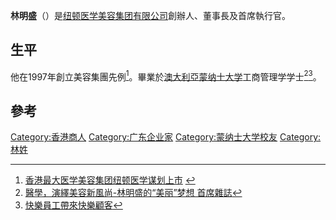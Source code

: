 {{expand|time=2015-01-17T04:00:30+00:00}}
{{notability unreferenced|time=2011-07-18T11:54:17+00:00}}
{{noteTA
|G1=地名
|1=zh:蒙納士大學;zh-cn:蒙纳士大学;zh-hans:莫纳什大学;zh-hk:蒙納殊大學;zh-tw:蒙納許大學;
}}
'''林明盛'''（{{lang|en|Meng Teng Lim}}）是[[纽顿医学美容集团有限公司|纽顿医学美容集团有限公司]]創辦人、董事長及首席執行官。

==生平==
他在1997年創立美容集團先例<ref>[http://news.ebioe.com/show/5.htm 香港最大医学美容集团纽顿医学谋划上市] {{webarchive|url=https://web.archive.org/web/20110821020646/http://news.ebioe.com/show/5.htm |date=2011-08-21 }}</ref>。畢業於[[澳大利亞|澳大利亞]][[蒙纳士大学|蒙纳士大学]]工商管理学学士<ref>[http://www.elitechannel.com/list.asp?id=525 醫學，演繹美容新風尚-林明盛的“美丽”梦想 首席雜誌]{{dead link|date=2018年3月 |bot=InternetArchiveBot |fix-attempted=yes }}</ref><ref>[http://www.jiujik.com/jsarticle.php?lcid=HK.B5&artid=3000021731&arttype=JSPEC&artsection=SUPP 快樂員工帶來快樂顧客]{{dead link|date=2018年3月 |bot=InternetArchiveBot |fix-attempted=yes }}</ref>。

==參考==
{{reflist}} 

{{DEFAULTSORT:L}}
[[Category:香港商人|Category:香港商人]]
[[Category:广东企业家|Category:广东企业家]]
[[Category:蒙纳士大学校友|Category:蒙纳士大学校友]]
[[Category:林姓|Category:林姓]]